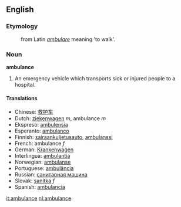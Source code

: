 == English ==

=== Etymology ===
:from Latin ''[[ambulare]]'' meaning 'to walk'.

=== Noun ===
'''ambulance'''

# An emergency vehicle which transports sick or injured people to a hospital.

==== Translations ====
*Chinese: [[救护车]]
*Dutch: [[ziekenwagen]] ''m'', ambulance ''m''
*Ekspreso: [[ambulensia]]
*Esperanto: [[ambulanco]]
*Finnish: [[sairaankuljetusauto]], [[ambulanssi]]
*French: ambulance ''f''
*German: [[Krankenwagen]]
*Interlingua: [[ambulantia]]
*Norwegian: [[ambulanse]]
*Portuguese: [[ambulância]]
*Russian: [[санитарная машина]]
*Slovak: [[sanitka]] ''f''
*Spanish: [[ambulancia]]

[[it:ambulance]]
[[nl:ambulance]]